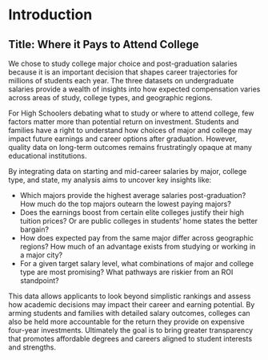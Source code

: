 # Introduction

## Title: Where it Pays to Attend College

We chose to study college major choice and post-graduation salaries because it is an important decision that shapes career trajectories for millions of students each year. The three datasets on undergraduate salaries provide a wealth of insights into how expected compensation varies across areas of study, college types, and geographic regions.

For High Schoolers debating what to study or where to attend college, few factors matter more than potential return on investment. Students and families have a right to understand how choices of major and college may impact future earnings and career options after graduation. However, quality data on long-term outcomes remains frustratingly opaque at many educational institutions.

By integrating data on starting and mid-career salaries by major, college type, and state, my analysis aims to uncover key insights like:

- Which majors provide the highest average salaries post-graduation? How much do the top majors outearn the lowest paying majors?
- Does the earnings boost from certain elite colleges justify their high tuition prices? Or are public colleges in students’ home states the better bargain?
- How does expected pay from the same major differ across geographic regions? How much of an advantage exists from studying or working in a major city?
- For a given target salary level, what combinations of major and college type are most promising? What pathways are riskier from an ROI standpoint?

This data allows applicants to look beyond simplistic rankings and assess how academic decisions may impact their career and earning potential. By arming students and families with detailed salary outcomes, colleges can also be held more accountable for the return they provide on expensive four-year investments. Ultimately the goal is to bring greater transparency that promotes affordable degrees and careers aligned to student interests and strengths.
